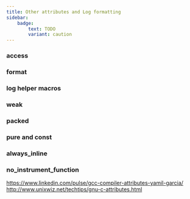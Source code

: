 ```yaml
---
title: Other attributes and Log formatting
sidebar:
    badge:
        text: TODO
        variant: caution
---
```


### access

### format

### log helper macros

### weak

### packed

### pure and const

### always_inline

### no_instrument_function

https://www.linkedin.com/pulse/gcc-compiler-attributes-yamil-garcia/
http://www.unixwiz.net/techtips/gnu-c-attributes.html
